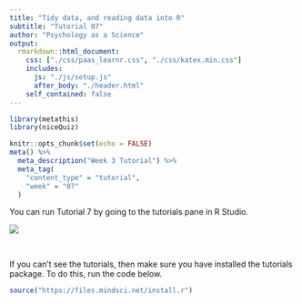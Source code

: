 ```yaml
---
title: "Tidy data, and reading data into R"
subtitle: "Tutorial 07"
author: "Psychology as a Science"
output:
  rmarkdown::html_document:
    css: ["./css/paas_learnr.css", "./css/katex.min.css"] 
    includes: 
      js: "./js/setup.js"
      after_body: "./header.html"
    self_contained: false
---
```

 


```r
library(metathis)
library(niceQuiz)

knitr::opts_chunk$set(echo = FALSE)
meta() %>%
  meta_description("Week 3 Tutorial") %>%
  meta_tag(
    "content_type" = "tutorial",
    "week" = "07"
  )
```

You can run Tutorial 7 by going to the tutorials pane in R Studio.

<img src="tutorials.png">

\

If you can't see the tutorials, then make sure you have installed the tutorials
package. To do this, run the code below.

```r
source("https://files.mindsci.net/install.r")
```
